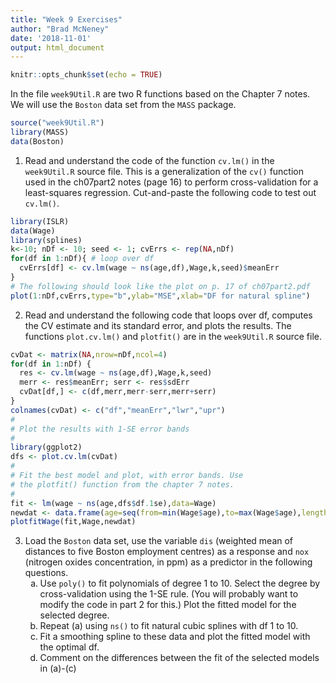 ```yaml
---
title: "Week 9 Exercises"
author: "Brad McNeney"
date: '2018-11-01'
output: html_document
---
```


```r
knitr::opts_chunk$set(echo = TRUE)
```

In the file `week9Util.R` are two R functions 
based on the Chapter 7 notes. We will use
the `Boston` data set from the `MASS` package.

```r
source("week9Util.R")
library(MASS)
data(Boston)
```


1. Read and understand the code of the function
`cv.lm()` in the `week9Util.R` source file.
This is a generalization 
of the `cv()` function used in the ch07part2 notes (page 16)
to perform cross-validation for a least-squares regression.
Cut-and-paste the following code to test out `cv.lm()`.

```r
library(ISLR)
data(Wage)
library(splines)
k<-10; nDf <- 10; seed <- 1; cvErrs <- rep(NA,nDf) 
for(df in 1:nDf){ # loop over df
  cvErrs[df] <- cv.lm(wage ~ ns(age,df),Wage,k,seed)$meanErr
}
# The following should look like the plot on p. 17 of ch07part2.pdf
plot(1:nDf,cvErrs,type="b",ylab="MSE",xlab="DF for natural spline") 
```

2. Read and understand the following code that 
loops over df, computes the CV estimate and 
its standard error, and plots the results.
The functions `plot.cv.lm()` and `plotfit()` are in the 
`week9Util.R` source file.

```r
cvDat <- matrix(NA,nrow=nDf,ncol=4)
for(df in 1:nDf) {
  res <- cv.lm(wage ~ ns(age,df),Wage,k,seed)
  merr <- res$meanErr; serr <- res$sdErr
  cvDat[df,] <- c(df,merr,merr-serr,merr+serr)
}
colnames(cvDat) <- c("df","meanErr","lwr","upr")
#
# Plot the results with 1-SE error bands
#
library(ggplot2)
dfs <- plot.cv.lm(cvDat)
#
# Fit the best model and plot, with error bands. Use
# the plotfit() function from the chapter 7 notes.
#
fit <- lm(wage ~ ns(age,dfs$df.1se),data=Wage)
newdat <- data.frame(age=seq(from=min(Wage$age),to=max(Wage$age),length=100))
plotfitWage(fit,Wage,newdat)
```

3. Load the `Boston` data set, use the variable `dis`
(weighted mean of distances to five Boston employment centres) 
as a response 
and `nox` (nitrogen oxides concentration, in ppm) as
a predictor
in the following questions.
    (a) Use `poly()` to fit polynomials of degree
    1 to 10. Select the degree by cross-validation 
    using the 1-SE rule. (You will probably want to 
    modify the code in part 2 for this.)
    Plot the fitted model for
    the selected degree.
    (b) Repeat (a) using `ns()` to fit natural cubic splines with
    df 1 to 10. 
    (c) Fit a smoothing spline to these data and 
    plot the fitted model with the optimal df.
    (d) Comment on the differences between the fit of the
    selected models in (a)-(c)
    
